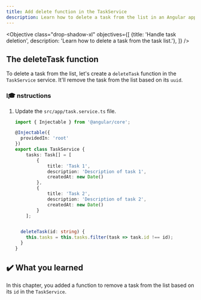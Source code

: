 ```yaml
---
title: Add delete function in the TaskService
description: Learn how to delete a task from the list in an Angular application.
---
```



<Objective class="drop-shadow-xl" objectives={[
{title: 'Handle task deletion', description: 'Learn how to delete a task from the task list.'},
]} />

## The deleteTask function

To delete a task from the list, let's create a `deleteTask` function in the `TaskService` service.
It'll remove the task from the list based on its `uuid`.

### I🎓 nstructions

<Steps>

1. Update the `src/app/task.service.ts` file.

   ```typescript ins={"Add the deleteTask function": 20-23}
   import { Injectable } from '@angular/core';

   @Injectable({
     providedIn: 'root'
   })
   export class TaskService {
       tasks: Task[] = [
           {
               title: 'Task 1',
               description: 'Description of task 1',
               createdAt: new Date()
           },
           {
               title: 'Task 2',
               description: 'Description of task 2',
               createdAt: new Date()
           }
       ];


     deleteTask(id: string) {
       this.tasks = this.tasks.filter(task => task.id !== id);
     }
   }
   ```

</Steps>

## ✔️ What you learned

In this chapter, you added a function to remove a task from the list based on its `id` in the `TaskService`.

